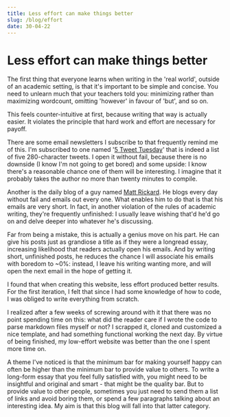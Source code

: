 ```yaml
---
title: Less effort can make things better
slug: /blog/effort
date: 30-04-22
---
```


# Less effort can make things better

The first thing that everyone learns when writing in the 'real world',
outside of an academic setting, is that it's important to be simple and concise.
You need to unlearn much that your teachers told you:
minimizing rather than maximizing wordcount, omitting 'however' in favour of 'but',
and so on.

This feels counter-intuitive at first, because writing that way is actually easier.
It violates the principle that hard work and effort are necessary for payoff.

There are some email newsletters I subscribe to that frequently remind me of this.
I'm subscribed to one named '[5 Tweet Tuesday](https://twitter.com/shaanvp/status/1384576911976767495?lang=en)' that is indeed a list of five
280-character tweets. I open it without fail, because there is no downside (I know I'm not going to get bored)
and some upside: I know there's a reasonable chance one of them will be interesting.
I imagine that it probably takes the author no more than twenty minutes to compile.

Another is the daily blog of a guy named [Matt Rickard](https://matt-rickard.com/). He blogs every day without
fail and emails out every one. What enables him to do that is that his emails
are very short. In fact, in another violation of the rules of academic writing,
they're frequently unfinished: I usually leave wishing that'd he'd go on and delve
deeper into whatever he's discussing.

Far from being a mistake, this is actually a genius move on his part. He can
give his posts just as grandiose a title as if they were a longread essay, increasing likelihood that
readers actually open his emails. And by writing short, unfinished posts, he reduces the chance I will associate his emails with boredom to ~0%: instead,
I leave his writing wanting more, and will open the next email in the hope of getting it.

I found that when creating this website, less effort produced better results.
For the first iteration, I felt that since I had some knowledge of how to code, I was obliged to write
everything from scratch.

I realized after a few weeks of screwing around with it
that there was no point spending time on this: what did the reader care if I
wrote the code to parse markdown files myself or not? I scrapped it, cloned
and customized a nice template, and had something functional working the next day.
By virtue of being finished, my low-effort website was better than the one I spent more time on.

A theme I've noticed is that the minimum bar for making yourself happy can often be higher
than the minimum bar to provide value to others. To write a long-form essay that you feel fully satisfied with, you might need to
be insightful and original and smart - that might be the quality bar. But to provide
value to other people, sometimes you just need to send them a list of links and avoid
boring them, or spend a few paragraphs talking about an interesting idea.
My aim is that this blog will fall into that latter category.